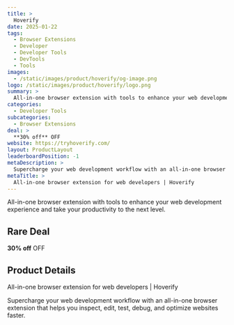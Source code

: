 ```yaml
---
title: >
  Hoverify
date: 2025-01-22
tags:
  - Browser Extensions
  - Developer
  - Developer Tools
  - DevTools
  - Tools
images:
  - /static/images/product/hoverify/og-image.png
logo: /static/images/product/hoverify/logo.png
summary: >
  All-in-one browser extension with tools to enhance your web development experience and take your productivity to the next level.
categories:
  - Developer Tools
subcategories:
  - Browser Extensions
deal: >
  **30% off** OFF
website: https://tryhoverify.com/
layout: ProductLayout
leaderboardPosition: -1
metaDescription: >
  Supercharge your web development workflow with an all-in-one browser extension that helps you inspect, edit, test, debug, and optimize websites faster.
metaTitle: >
  All-in-one browser extension for web developers | Hoverify
---
```

All-in-one browser extension with tools to enhance your web development experience and take your productivity to the next level.

## Rare Deal

**30% off** OFF

## Product Details

All-in-one browser extension for web developers | Hoverify

Supercharge your web development workflow with an all-in-one browser extension that helps you inspect, edit, test, debug, and optimize websites faster.
